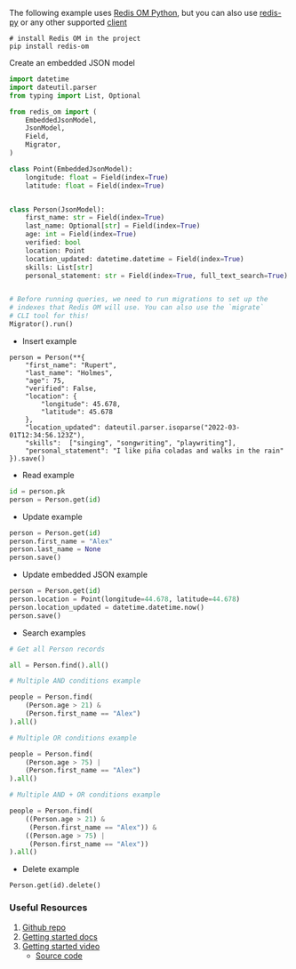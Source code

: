 The following example uses [Redis OM Python](https://github.com/redis/redis-om-python), but you can also use [redis-py](https://github.com/redis/redis-py) or any other supported [client](https://redis.io/resources/clients/)

```shell
# install Redis OM in the project
pip install redis-om
```

Create an embedded JSON model

```python
import datetime
import dateutil.parser
from typing import List, Optional

from redis_om import (
    EmbeddedJsonModel,
    JsonModel,
    Field,
    Migrator,
)

class Point(EmbeddedJsonModel):
    longitude: float = Field(index=True)
    latitude: float = Field(index=True)


class Person(JsonModel):
    first_name: str = Field(index=True)
    last_name: Optional[str] = Field(index=True)
    age: int = Field(index=True)
    verified: bool
    location: Point
    location_updated: datetime.datetime = Field(index=True)
    skills: List[str]
    personal_statement: str = Field(index=True, full_text_search=True)


# Before running queries, we need to run migrations to set up the
# indexes that Redis OM will use. You can also use the `migrate`
# CLI tool for this!
Migrator().run()
```

- Insert example

```pythong
person = Person(**{
    "first_name": "Rupert",
    "last_name": "Holmes",
    "age": 75,
    "verified": False,
    "location": {
        "longitude": 45.678,
        "latitude": 45.678
    },
    "location_updated": dateutil.parser.isoparse("2022-03-01T12:34:56.123Z"),
    "skills":  ["singing", "songwriting", "playwriting"],
    "personal_statement": "I like piña coladas and walks in the rain"
}).save()
```

- Read example

```python
id = person.pk
person = Person.get(id)
```

- Update example

```python
person = Person.get(id)
person.first_name = "Alex"
person.last_name = None
person.save()
```

- Update embedded JSON example

```python
person = Person.get(id)
person.location = Point(longitude=44.678, latitude=44.678)
person.location_updated = datetime.datetime.now()
person.save()
```

- Search examples

```python
# Get all Person records

all = Person.find().all()

# Multiple AND conditions example

people = Person.find(
    (Person.age > 21) &
    (Person.first_name == "Alex")
).all()

# Multiple OR conditions example

people = Person.find(
    (Person.age > 75) |
    (Person.first_name == "Alex")
).all()

# Multiple AND + OR conditions example

people = Person.find(
    ((Person.age > 21) &
     (Person.first_name == "Alex")) &
    ((Person.age > 75) |
     (Person.first_name == "Alex"))
).all()
```

- Delete example

```pythong
Person.get(id).delete()
```

### Useful Resources

1. [Github repo](https://github.com/redis/redis-om-python)
1. [Getting started docs](https://redis.io/docs/stack/get-started/tutorials/stack-python/)
1. [Getting started video](https://www.youtube.com/watch?v=PPT1FElAS84)
   - [Source code](https://github.com/redis-developer/redis-om-python-flask-skeleton-app)
